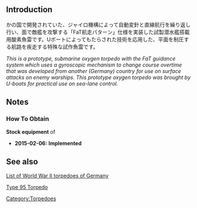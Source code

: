 {{EquipmentInfo|127}}

==Introduction==
かの国で開発されていた、ジャイロ機構によって自動変針と直線航行を繰り返し行い、面で敵艦を攻撃する「FaT航走パターン」仕様を実装した試製潜水艦搭載用酸素魚雷です。Uボートによってもたらされた技術を応用した、平面を制圧する航路を疾走する特殊な試作魚雷です。 

''This is a prototype, submarine oxygen torpedo with the FaT guidance system which uses a gyroscopic mechanism to change course overtime that was developed from another (Germany) country for use on surface attacks on enemy warships. This prototype oxygen torpedo was brought by U-boats for practical use on sea-lane control.''

==Notes==
<div class="mw-collapsible"><h3>How To Obtain</h3>
<div class="mw-collapsible-content">
'''Stock equipment''' of {{Ship/Link|Ro-500}}

</div></div>


<div class="mw-collapsible><h3>Updates History</h3>
<div class="mw-collapsible-content>
* '''2015-02-06:''' '''Implemented'''
</div></div>

==See also==
[[wikipedia:List_of_World_War_II_torpedoes_of_Germany#Modifications|List of World War II torpedoes of Germany]]

[[wikipedia:Type_95_torpedo|Type 95 Torpedo]]

{{Equipmentlist}}
[[Category:Torpedoes]]